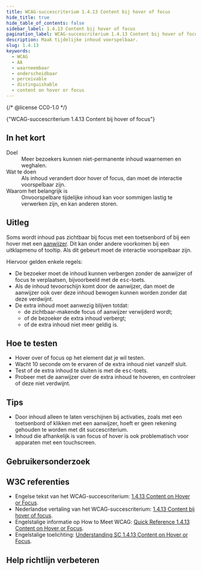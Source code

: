 ```yaml
---
title: WCAG-succescriterium 1.4.13 Content bij hover of focus
hide_title: true
hide_table_of_contents: false
sidebar_label: 1.4.13 Content bij hover of focus
pagination_label: WCAG-succescriterium 1.4.13 Content bij hover of focus
description: Maak tijdelijke inhoud voorspelbaar.
slug: 1.4.13
keywords:
  - WCAG
  - AA
  - waarneembaar
  - onderscheidbaar
  - perceivable
  - distinguishable
  - content on hover or focus
---
```


{/* @license CC0-1.0 */}


<WcagHeadingGroup level={1} conformanceLevel="Niveau AA">
  {"WCAG-succescriterium 1.4.13 Content bij hover of focus"}
</WcagHeadingGroup>

## In het kort

<dl>
  <div class="dl__item">
    <dt class="dl__term">Doel</dt>
    <dd class="dl__definition">Meer bezoekers kunnen niet-permanente inhoud waarnemen en weghalen.</dd>
  </div>
  <div class="dl__item">
    <dt class="dl__term">Wat te doen</dt>
    <dd class="dl__definition">Als inhoud verandert door hover of focus, dan moet de interactie voorspelbaar zijn.</dd>
  </div>
  <div class="dl__item">
    <dt class="dl__term">Waarom het belangrijk is</dt>
    <dd class="dl__definition">
      Onvoorspelbare tijdelijke inhoud kan voor sommigen lastig te verwerken zijn, en kan anderen storen.
    </dd>
  </div>
</dl>

## Uitleg

<Summary />

Soms wordt inhoud pas zichtbaar bij focus met een toetsenbord of bij een hover met een [aanwijzer](/woordenlijst/#aanwijzer). Dit kan onder andere voorkomen bij een uitklapmenu of tooltip. Als dit gebeurt moet de interactie voorspelbaar zijn.

Hiervoor gelden enkele regels:

- De bezoeker moet de inhoud kunnen verbergen zonder de aanwijzer of focus te verplaatsen, bijvoorbeeld met de <kbd>esc</kbd>-toets.
- Als de inhoud tevoorschijn komt door de aanwijzer, dan moet de aanwijzer ook over deze inhoud bewogen kunnen worden zonder dat deze verdwijnt.
- De extra inhoud moet aanwezig blijven totdat:
  - de zichtbaar-makende focus of aanwijzer verwijderd wordt;
  - of de bezoeker de extra inhoud verbergt;
  - of de extra inhoud niet meer geldig is.

## Hoe te testen

- Hover over of focus op het element dat je wil testen.
- Wacht 10 seconde om te ervaren of de extra inhoud niet vanzelf sluit.
- Test of de extra inhoud te sluiten is met de <kbd>esc</kbd>-toets.
- Probeer met de aanwijzer over de extra inhoud te hoveren, en controleer of deze niet verdwijnt.

## Tips

- Door inhoud alleen te laten verschijnen bij activaties, zoals met een toetsenbord of klikken met een aanwijzer, hoeft er geen rekening gehouden te worden met dit succescriterium.
- Inhoud die afhankelijk is van focus of hover is ook problematisch voor apparaten met een touchscreen.

## Gebruikersonderzoek

<CTAGebruikersonderzoek />

## W3C referenties

- Engelse tekst van het WCAG-succescriterium: [<span lang="en">1.4.13 Content on Hover or Focus</span>](https://www.w3.org/TR/WCAG22/#content-on-hover-or-focus).
- Nederlandse vertaling van het WCAG-succescriterium: [1.4.13 Content bij hover of focus](https://www.w3.org/Translations/WCAG22-nl/#content-bij-hover-of-focus).
- Engelstalige informatie op <span lang="en">How to Meet WCAG</span>: [<span lang="en">Quick Reference 1.4.13 Content on Hover or Focus</span>](https://www.w3.org/WAI/WCAG22/quickref/#content-on-hover-or-focus).
- Engelstalige toelichting: [<span lang="en">Understanding SC 1.4.13 Content on Hover or Focus</span>](https://www.w3.org/WAI/WCAG22/Understanding/content-on-hover-or-focus.html).

<SpotlightSection>
  <Markdown omitH1 headinglevel={3}>
    <Disclaimer />
  </Markdown>
</SpotlightSection>

## Help richtlijn verbeteren

<Markdown omitH1 headinglevel={3}>
  <WCAGFooterInfo />
</Markdown>
